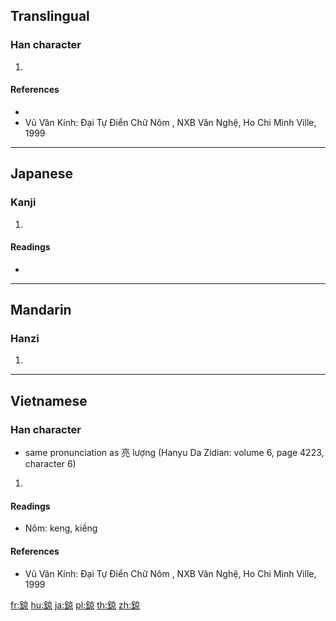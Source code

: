 {{character info/new}}
==Translingual==

===Han character===
{{Han char|rn=167|rad=金|as=08|sn=16|four=|canj=CYRF}}

# {{defn|Han|sort=金08}}

====References====
* {{Han ref|kx=1313.051|hdz=64223.060|uh=9344|ud=37700}}
* Vũ Văn Kính: Đại Tự Điển Chữ Nôm , NXB Văn Nghệ, Ho Chi Minh Ville, 1999

----

==Japanese==

===Kanji===
{{ja-kanji|grade=|rs=金08}}

# {{defn|lang=ja|sort=金08}}

====Readings====
* {{ja-readings|on=[[けい]] (kei)|kun=}}

----

==Mandarin==

===Hanzi===
{{cmn-hanzi|pin=[[jiē]] ([[jie1]]), [[jiě]] ([[jie3]]), [[liàng]] ([[liang4]])|wg=chieh<sup>1</sup>, chieh<sup>3</sup>, liang<sup>4</sup>}}

# {{defn|lang=cmn|sort=金08}}

----

==Vietnamese==

===Han character===
{{vi-hantu|lượng|rs=金08}}
* same pronunciation as 亮 lượng (Hanyu Da Zidian: volume 6, page 4223, character 6)

# {{defn|lang=vi|sort=金08}}

====Readings====
* Nôm: keng, kiềng

====References====
* Vũ Văn Kính: Đại Tự Điển Chữ Nôm , NXB Văn Nghệ, Ho Chi Minh Ville, 1999

[[fr:鍄]]
[[hu:鍄]]
[[ja:鍄]]
[[pl:鍄]]
[[th:鍄]]
[[zh:鍄]]